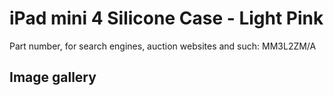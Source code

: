 
# iPad mini 4 Silicone Case - Light Pink

Part number, for search engines, auction websites and such: MM3L2ZM/A

## Image gallery

<div style={{ width: "768px" }}>
  <GalleryComponent
    images={[
      {
        original: "/everysource/MM3L2.webp",
        thumbnail: "/everypreview/MM3L2.webp",
      },
      {
        original: "/everysource/MM3L2_AV1_GOLD.webp",
        thumbnail: "/everypreview/MM3L2_AV1_GOLD.webp",
      },
      {
        original: "/everysource/MM3L2_AV1_SILVER.webp",
        thumbnail: "/everypreview/MM3L2_AV1_SILVER.webp",
      },
      {
        original: "/everysource/MM3L2_AV1_SPACE_GRAY.webp",
        thumbnail: "/everypreview/MM3L2_AV1_SPACE_GRAY.webp",
      },
      {
        original: "/everysource/MM3L2_AV2.webp",
        thumbnail: "/everypreview/MM3L2_AV2.webp",
      },
      {
        original: "/everysource/MM3L2_AV3.webp",
        thumbnail: "/everypreview/MM3L2_AV3.webp",
      },
      {
        original: "/everysource/MM3L2_AV4.webp",
        thumbnail: "/everypreview/MM3L2_AV4.webp",
      }
    ]}
  />
</div>